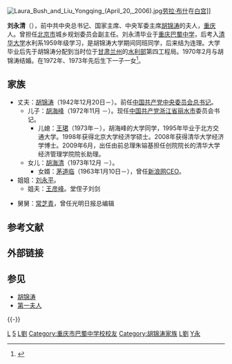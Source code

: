 {{Otheruses|劉永清 (光緒進士)|other=同名的[[光緒|光緒]]十二年[[進士|進士]]、清朝政治人物}}
{{Infobox Officeholder
|姓名    = 刘永清
|原名    = 
|图像    = Liu Yongqing (5183941575) (cropped).jpg
|图像大小= 150px
|图像说明= 刘永清
|office1       = {{flagicon|PRC}} [[中华人民共和国最高领导人|中华人民共和国最高领导人]]夫人
|term_start1   = 2002年11月15日
|term_end1     = 2012年11月15日
|leader1       = [[胡锦涛|胡锦涛]]
|predecessor1  = [[王冶坪|王冶坪]]（[[江泽民|江泽民]]夫人）
|successor1    = [[彭丽媛|彭丽媛]]（[[习近平|习近平]]夫人）
|office2       = {{flagicon|PRC}} [[中华人民共和国主席夫人|中华人民共和国主席夫人]]
|term_start2   = 2003年3月15日
|term_end2     = 2013年3月15日
|chairman2     = [[胡锦涛|胡锦涛]]
|predecessor2  = [[王冶坪|王冶坪]]（[[江泽民|江泽民]]夫人）
|successor2    = [[彭丽媛|彭丽媛]]（[[习近平|习近平]]夫人）
|字      = 
|号      = 
|其他姓名= 
|性别    = 女
|籍贯    = 
|出生日期= {{birth date and age|1940|10|3}}  
|出生地点= {{CHN-1928}}[[重庆市|重庆市]][[沙坪坝|沙坪坝]]
|逝世日期= <!-- {{Death date and age|}}（死亡在前，出生在后）{{Death year and age| }} -->
|逝世地点= 
|居处    = 北京市
|政党    = {{CPC}}
|职业    = 
|父母    = 
|配偶    = {{marriage|[[胡錦濤|胡錦濤]]|1970|}}
|子女    = 儿子[[胡海峰|胡海峰]]<br />女儿[[胡海清|胡海清]]
|亲属    = 女婿[[茅道林|茅道林]]
|国籍    = {{PRC}}
|信仰    = 
|学历    = 大学
|专业    = 水利专业
|母校    = [[清华大学|清华大学]]
|网站    = 
|签名    = 
|脚注    =
}}
[[File:Laura_Bush_and_Liu_Yongqing_(April_20,_2006).jpg|thumb]][[劳拉·布什|劳拉·布什]]在[[白宫|白宫]]]]

'''刘永清'''（{{bd|1940年|10月3日|||catIdx=L刘}}），前中共中央总书记、国家主席、中央军委主席[[胡锦涛|胡锦涛]]的夫人，[[重庆|重庆]]人。曾担任[[北京市|北京市]]城乡规划委员会副主任。刘永清毕业于[[重庆|重庆]][[巴蜀中学|巴蜀中学]]，后考入[[清华大学|清华大学]]水利系1959年级学习，是胡锦涛大学期间同班同学，后来结为连理。大学毕业后先于胡锦涛分配到当时位于[[甘肃|甘肃]][[兰州|兰州]]的[[水利部|水利部]]第四工程局。1970年2月与胡锦涛结婚。在1972年、1973年先后生下一子一女<ref>{{cite web| language =zh-hans| publisher =联合晚报| title =刘永清：做事低调的第一夫人| url =http://cq.dfzz.org/times/content!lyq-zsddddyfr!0d620da5.html| author =| date =2009年9月19日| accessdate =| deadurl =yes| archiveurl =https://web.archive.org/web/20111214073828/http://cq.dfzz.org/times/content!lyq-zsddddyfr!0d620da5.html| archivedate =2011年12月14日}}</ref>。

== 家族 ==
*丈夫：[[胡锦涛|胡锦涛]]（1942年12月20日－）。前任[[中国共产党中央委员会总书记|中国共产党中央委员会总书记]]。
**儿子：[[胡海峰|胡海峰]]（1972年11月 －）。现任[[中国共产党|中国共产党]][[浙江省|浙江省]][[丽水市|丽水市]]委员会书记。
***儿媳：[[王珺|王珺]]（1973年－），胡海峰的大学同学，1995年毕业于北方交通大学。1998年获得北京大学经济学硕士。2008年获得清华大学经济学博士。2009年6月，出任由前总理朱镕基担任创院院长的清华大学经济管理学院院长助理。
**女儿：[[胡海清|胡海清]]（1973年12月 －）。
***女婿：[[茅道临|茅道临]]（1963年1月10日－），曾任[[新浪网|新浪网]]CEO。
*姐姐：[[刘永平|刘永平]]。
**姐夫：[[王彦峰|王彦峰]]。堂侄子刘剑

*舅舅：[[常芝青|常芝青]]，曾任光明日报总编辑

==参考文献==
{{Reflist}}

== 外部链接 ==

== 参见 ==
* [[胡锦涛|胡锦涛]]
* [[第一夫人|第一夫人]]

{{-}}
{{start box}}
{{s-hon}}
{{s-before|[[王冶坪|王冶坪]]|[[江泽民|江泽民]]夫人|rows=2}}
{{s-title|[[中华人民共和国最高领导人|中华人民共和国最高领导人]]夫人|2002年–2012年}}
{{s-after|[[彭丽媛|彭丽媛]]|[[习近平|习近平]]夫人|rows=2}}
{{s-title|[[中华人民共和国主席夫人|中华人民共和国主席夫人]]|2003年–2013年}}
{{end box}}

{{中华人民共和国最高领导人夫人}}
{{中华人民共和国主席夫人}}
{{DEFAULTSORT:Liu}}
[[Category:中国共产党中央委员会总书记夫人|L]]
[[Category:中华人民共和国主席夫人|5]]
[[Category:清華大學校友|L劉]]
[[Category:重庆市巴蜀中学校校友|Category:重庆市巴蜀中学校校友]]
[[Category:胡锦涛家族|Category:胡锦涛家族]]
[[Category:重庆人|L劉]]
[[Category:劉姓|Y永]]